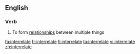 ==English==

===Verb===
{{en-verb|interrelat|ing}}

# To form [[relationship]]s between multiple things

[[fa:interrelate]]
[[fr:interrelate]]
[[fi:interrelate]]
[[ta:interrelate]]
[[vi:interrelate]]
[[zh:interrelate]]